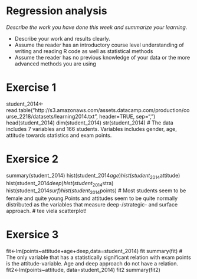 # Regression analysis

*Describe the work you have done this week and summarize your learning.*

- Describe your work and results clearly. 
- Assume the reader has an introductory course level understanding of writing and reading R code as well as statistical methods
- Assume the reader has no previous knowledge of your data or the more advanced methods you are using  

# Exercise 1

student_2014<-read.table("http://s3.amazonaws.com/assets.datacamp.com/production/course_2218/datasets/learning2014.txt", header=TRUE, sep=",")
head(student_2014)
dim(student_2014)
str(student_2014)
# The data includes 7 variables and 166 students. Variables includes gender, age, attitude towards statistics and exam points.

# Exersice 2

summary(student_2014)
hist(student_2014$age)
hist(student_2014$attitude)
hist(student_2014$deep)
hist(student_2014$stra)
hist(student_2014$surf)
hist(student_2014$points)
# Most students seem to be female and quite young.Points and attitudes seem to be quite normally distributed as the variables that measure deep-/strategic- and surface approach.
# tee viela scatterplot!

# Exersice 3

fit<-lm(points~attitude+age+deep,data=student_2014)
fit
summary(fit)
# The only variable that has a statistically significant relation with exam points is the attitude-variable. Age and deep approach do not have a relation.
fit2<-lm(points~attitude, data=student_2014)
fit2
summary(fit2)



